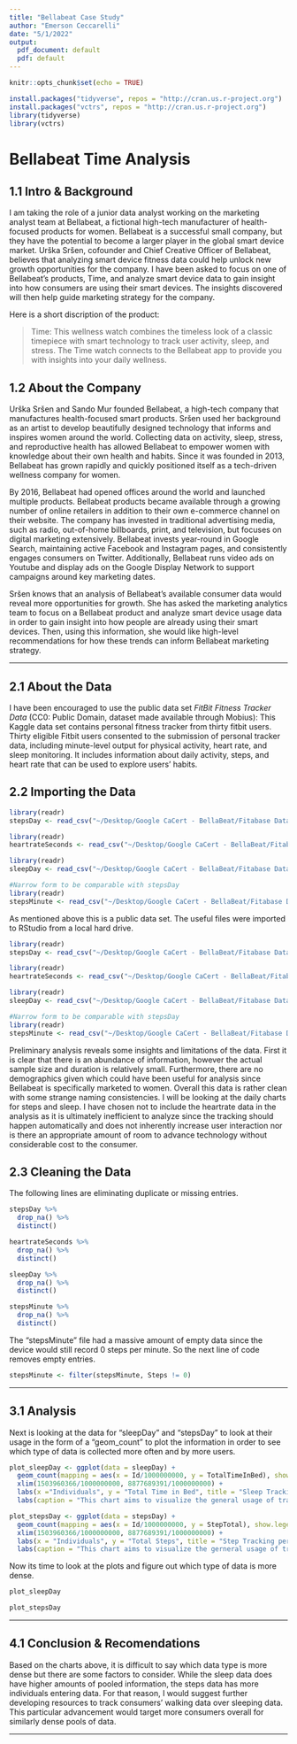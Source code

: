 ```yaml
---
title: "Bellabeat Case Study"
author: "Emerson Ceccarelli"
date: "5/1/2022"
output:
  pdf_document: default
  pdf: default
---
```


```r
knitr::opts_chunk$set(echo = TRUE)
```

```r
install.packages("tidyverse", repos = "http://cran.us.r-project.org")
install.packages("vctrs", repos = "http://cran.us.r-project.org")
library(tidyverse)
library(vctrs)
```

# Bellabeat Time Analysis

## 1.1 Intro & Background

I am taking the role of a junior data analyst working on the marketing analyst team at Bellabeat, a fictional high-tech manufacturer of health-focused products for women. Bellabeat is a successful small company, but they have the potential to become a larger player in the global smart device market. Urška Sršen, cofounder and Chief Creative Officer of Bellabeat, believes that analyzing smart device fitness data could help unlock new growth opportunities for the company. I have been asked to focus on one of Bellabeat’s products, Time, and analyze smart device data to gain insight into how consumers are using their smart devices. The insights discovered will then help guide marketing strategy for the company. 

Here is a short discription of the product:

>Time: This wellness watch combines the timeless look of a classic timepiece with smart technology to track user activity, sleep, and stress. The Time watch connects to the Bellabeat app to provide you with insights into your daily wellness.

## 1.2 About the Company

Urška Sršen and Sando Mur founded Bellabeat, a high-tech company that manufactures health-focused smart products. Sršen used her background as an artist to develop beautifully designed technology that informs and inspires women around the world. Collecting data on activity, sleep, stress, and reproductive health has allowed Bellabeat to empower women with knowledge about their own health and habits. Since it was founded in 2013, Bellabeat has grown rapidly and quickly positioned itself as a tech-driven wellness company for women.

By 2016, Bellabeat had opened offices around the world and launched multiple products. Bellabeat products became available through a growing number of online retailers in addition to their own e-commerce channel on their website. The company has invested in traditional advertising media, such as radio, out-of-home billboards, print, and television, but focuses on digital marketing extensively. Bellabeat invests year-round in Google Search, maintaining active Facebook and Instagram pages, and consistently engages consumers on Twitter. Additionally, Bellabeat runs video ads on Youtube and display ads on the Google Display Network to support campaigns around key marketing dates.

Sršen knows that an analysis of Bellabeat’s available consumer data would reveal more opportunities for growth. She has asked the marketing analytics team to focus on a Bellabeat product and analyze smart device usage data in order to gain insight into how people are already using their smart devices. Then, using this information, she would like high-level recommendations for how these trends can inform Bellabeat marketing strategy.

***

## 2.1 About the Data

I have been encouraged to use the public data set *FitBit Fitness Tracker Data* (CC0: Public Domain, dataset made available through Mobius): This Kaggle data set contains personal fitness tracker from thirty fitbit users. Thirty eligible Fitbit users consented to the submission of personal tracker data, including minute-level output for physical activity, heart rate, and sleep monitoring. It includes information about daily activity, steps, and heart rate that can be used to explore users’ habits.

## 2.2 Importing the Data

```r
library(readr)
stepsDay <- read_csv("~/Desktop/Google CaCert - BellaBeat/Fitabase Data 4.12.16-5.12.16/dailySteps_merged.csv")

library(readr)
heartrateSeconds <- read_csv("~/Desktop/Google CaCert - BellaBeat/Fitabase Data 4.12.16-5.12.16/heartrate_seconds_merged.csv")

library(readr)
sleepDay <- read_csv("~/Desktop/Google CaCert - BellaBeat/Fitabase Data 4.12.16-5.12.16/sleepDay_merged.csv")

#Narrow form to be comparable with stepsDay
library(readr)
stepsMinute <- read_csv("~/Desktop/Google CaCert - BellaBeat/Fitabase Data 4.12.16-5.12.16/minuteStepsNarrow_merged.csv")
```

As mentioned above this is a public data set. The useful files were imported to RStudio from a local hard drive.

```r
library(readr)
stepsDay <- read_csv("~/Desktop/Google CaCert - BellaBeat/Fitabase Data 4.12.16-5.12.16/dailySteps_merged.csv")

library(readr)
heartrateSeconds <- read_csv("~/Desktop/Google CaCert - BellaBeat/Fitabase Data 4.12.16-5.12.16/heartrate_seconds_merged.csv")

library(readr)
sleepDay <- read_csv("~/Desktop/Google CaCert - BellaBeat/Fitabase Data 4.12.16-5.12.16/sleepDay_merged.csv")

#Narrow form to be comparable with stepsDay
library(readr)
stepsMinute <- read_csv("~/Desktop/Google CaCert - BellaBeat/Fitabase Data 4.12.16-5.12.16/minuteStepsNarrow_merged.csv")
```

Preliminary analysis reveals some insights and limitations of the data. First it is clear that there is an abundance of information, however the actual sample size and duration is relatively small. Furthermore, there are no demographics given which could have been useful for analysis since Bellabeat is specifically marketed to women. Overall this data is rather clean with some strange naming consistencies. I will be looking at the daily charts for steps and sleep. I have chosen not to include the heartrate data in the analysis as it is ultimately inefficient to analyze since the tracking should happen automatically and does not inherently increase user interaction nor is there an appropriate amount of room to advance technology without considerable cost to the consumer.

## 2.3 Cleaning the Data

The following lines are eliminating duplicate or missing entries.

```r
stepsDay %>% 
  drop_na() %>% 
  distinct()

heartrateSeconds %>% 
  drop_na() %>% 
  distinct()

sleepDay %>%
  drop_na() %>% 
  distinct()

stepsMinute %>% 
  drop_na() %>% 
  distinct()
```

The "stepsMinute" file had a massive amount of empty data since the device would still record 0 steps per minute. So the next line of code removes empty entries.

```r
stepsMinute <- filter(stepsMinute, Steps != 0)
```

***

## 3.1 Analysis

Next is looking at the data for "sleepDay" and "stepsDay" to look at their usage in the form of a "geom_count" to plot the information in order to see which type of data is collected more often and by more users.

```r
plot_sleepDay <- ggplot(data = sleepDay) + 
  geom_count(mapping = aes(x = Id/1000000000, y = TotalTimeInBed), show.legend = FALSE) + 
  xlim(1503960366/1000000000, 8877689391/1000000000) +
  labs(x ="Individuals", y = "Total Time in Bed", title = "Sleep Tracking per Day") + 
  labs(caption = "This chart aims to visualize the general usage of tracking sleep patterns") 

plot_stepsDay <- ggplot(data = stepsDay) + 
  geom_count(mapping = aes(x = Id/1000000000, y = StepTotal), show.legend = FALSE) +
  xlim(1503960366/1000000000, 8877689391/1000000000) + 
  labs(x = "Individuals", y = "Total Steps", title = "Step Tracking per Day") + 
  labs(caption = "This chart aims to visualize the gerneral usage of traking steps per day")
```

Now its time to look at the plots and figure out which type of data is more dense.


```r
plot_sleepDay

plot_stepsDay
```

***

## 4.1 Conclusion & Recomendations 

Based on the charts above, it is difficult to say which data type is more dense but there are some factors to consider. While the sleep data does have higher amounts of pooled information, the steps data has more individuals entering data. For that reason, I would suggest further developing resources to track consumers' walking data over sleeping data. This particular advancement would target more consumers overall for similarly dense pools of data.

***